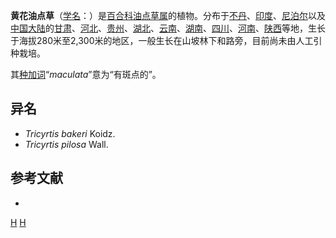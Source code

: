 {{Speciesbox
| genus = Tricyrtis
| species = maculata
| authority = (D. Don) Macbride, 1918
}}

'''黄花油点草'''（[[学名|学名]]：{{lang|la|''Tricyrtis maculata''}}）是[[百合科|百合科]][[油点草属|油点草属]]的植物。分布于[[不丹|不丹]]、[[印度|印度]]、[[尼泊尔|尼泊尔]]以及[[中国大陆|中国大陆]]的[[甘肃|甘肃]]、[[河北|河北]]、[[贵州|贵州]]、[[湖北|湖北]]、[[云南|云南]]、[[湖南|湖南]]、[[四川|四川]]、[[河南|河南]]、[[陕西|陕西]]等地，生长于海拔280米至2,300米的地区，一般生长在山坡林下和路旁，目前尚未由人工引种栽培。

其[[种加词|种加词]]“''maculata''”意为“有斑点的”。

== 异名 ==
* ''Tricyrtis bakeri'' Koidz.
* ''Tricyrtis pilosa'' Wall.

== 参考文献 ==
<div class="references-small">
* {{cite web| url =http://www.bioinfo.cn/db05/KmzwSpecies.php?action=view&id=1869| title =黄花油点草| work =《中国高等植物数据库全库》| publisher =中国科学院微生物研究所| author =昆明植物研究所| accessdate =2009-02-22| deadurl =yes| archiveurl =https://web.archive.org/web/20160305080252/http://www.bioinfo.cn/db05/KmzwSpecies.php?action=view&id=1869| archivedate =2016-03-05}}
</div>
{{Taxonbar|from=Q3539078}}

[[Category:油点草属|H]]
[[Category:1918年描述的植物|H]]


{{植物小作品}}